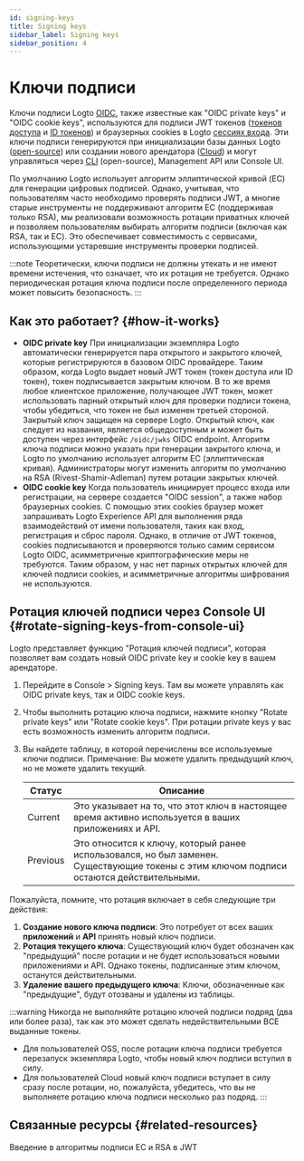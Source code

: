 ```yaml
---
id: signing-keys
title: Signing keys
sidebar_label: Signing keys
sidebar_position: 4
---
```


# Ключи подписи

Ключи подписи Logto [OIDC](https://auth.wiki/signing-key), также известные как "OIDC private keys" и "OIDC cookie keys", используются для подписи JWT токенов ([токенов доступа](https://auth.wiki/access-token) и [ID токенов](https://auth.wiki/id-token)) и браузерных cookies в Logto [сессиях входа](/end-user-flows/sign-out#sign-in-session). Эти ключи подписи генерируются при инициализации базы данных Logto ([open-source](/logto-oss)) или создании нового арендатора ([Cloud](/logto-cloud)) и могут управляться через [CLI](/logto-oss/using-cli) (open-source), Management API или Console UI.

По умолчанию Logto использует алгоритм эллиптической кривой (EC) для генерации цифровых подписей. Однако, учитывая, что пользователям часто необходимо проверять подписи JWT, а многие старые инструменты не поддерживают алгоритм EC (поддерживая только RSA), мы реализовали возможность ротации приватных ключей и позволяем пользователям выбирать алгоритм подписи (включая как RSA, так и EC). Это обеспечивает совместимость с сервисами, использующими устаревшие инструменты проверки подписей.

:::note
Теоретически, ключи подписи не должны утекать и не имеют времени истечения, что означает, что их ротация не требуется. Однако периодическая ротация ключа подписи после определенного периода может повысить безопасность.
:::

## Как это работает? \{#how-it-works}

- **OIDC private key**
  При инициализации экземпляра Logto автоматически генерируется пара открытого и закрытого ключей, которые регистрируются в базовом OIDC провайдере. Таким образом, когда Logto выдает новый JWT токен (токен доступа или ID токен), токен подписывается закрытым ключом. В то же время любое клиентское приложение, получающее JWT токен, может использовать парный открытый ключ для проверки подписи токена, чтобы убедиться, что токен не был изменен третьей стороной. Закрытый ключ защищен на сервере Logto. Открытый ключ, как следует из названия, является общедоступным и может быть доступен через интерфейс `/oidc/jwks` OIDC endpoint. Алгоритм ключа подписи можно указать при генерации закрытого ключа, и Logto по умолчанию использует алгоритм EC (эллиптическая кривая). Администраторы могут изменить алгоритм по умолчанию на RSA (Rivest-Shamir-Adleman) путем ротации закрытых ключей.
- **OIDC cookie key**
  Когда пользователь инициирует процесс входа или регистрации, на сервере создается "OIDC session", а также набор браузерных cookies. С помощью этих cookies браузер может запрашивать Logto Experience API для выполнения ряда взаимодействий от имени пользователя, таких как вход, регистрация и сброс пароля. Однако, в отличие от JWT токенов, cookies подписываются и проверяются только самим сервисом Logto OIDC, асимметричные криптографические меры не требуются. Таким образом, у нас нет парных открытых ключей для ключей подписи cookies, и асимметричные алгоритмы шифрования не используются.

## Ротация ключей подписи через Console UI \{#rotate-signing-keys-from-console-ui}

Logto представляет функцию "Ротация ключей подписи", которая позволяет вам создать новый OIDC private key и cookie key в вашем арендаторе.

1. Перейдите в <CloudLink to="/signing-keys">Console > Signing keys</CloudLink>. Там вы можете управлять как OIDC private keys, так и OIDC cookie keys.
2. Чтобы выполнить ротацию ключа подписи, нажмите кнопку "Rotate private keys" или "Rotate cookie keys". При ротации private keys у вас есть возможность изменить алгоритм подписи.
3. Вы найдете таблицу, в которой перечислены все используемые ключи подписи. Примечание: Вы можете удалить предыдущий ключ, но не можете удалить текущий.

   | Статус   | Описание                                                                                                                                |
   | -------- | --------------------------------------------------------------------------------------------------------------------------------------- |
   | Current  | Это указывает на то, что этот ключ в настоящее время активно используется в ваших приложениях и API.                                    |
   | Previous | Это относится к ключу, который ранее использовался, но был заменен. Существующие токены с этим ключом подписи остаются действительными. |

Пожалуйста, помните, что ротация включает в себя следующие три действия:

1. **Создание нового ключа подписи**: Это потребует от всех ваших **приложений** и **API** принять новый ключ подписи.
2. **Ротация текущего ключа**: Существующий ключ будет обозначен как "предыдущий" после ротации и не будет использоваться новыми приложениями и API. Однако токены, подписанные этим ключом, останутся действительными.
3. **Удаление вашего предыдущего ключа**: Ключи, обозначенные как "предыдущие", будут отозваны и удалены из таблицы.

:::warning
Никогда не выполняйте ротацию ключей подписи подряд (два или более раза), так как это может сделать недействительными ВСЕ выданные токены.

- Для пользователей OSS, после ротации ключа подписи требуется перезапуск экземпляра Logto, чтобы новый ключ подписи вступил в силу.
- Для пользователей Cloud новый ключ подписи вступает в силу сразу после ротации, но, пожалуйста, убедитесь, что вы не выполняете ротацию ключа подписи несколько раз подряд.
  :::

## Связанные ресурсы \{#related-resources}

<Url href="https://blog.logto.io/introduction-to-ec-and-rsa-signing-algorithms-in-jwt">
  Введение в алгоритмы подписи EC и RSA в JWT
</Url>
